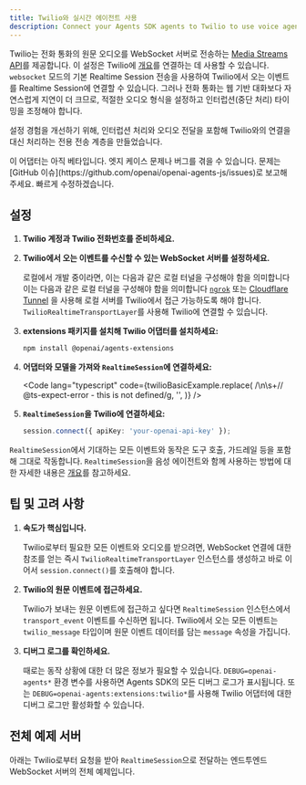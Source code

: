 ```yaml
---
title: Twilio와 실시간 에이전트 사용
description: Connect your Agents SDK agents to Twilio to use voice agents
---
```



Twilio는 전화 통화의 원문 오디오를 WebSocket 서버로 전송하는 [Media Streams API](https://www.twilio.com/docs/voice/media-streams)를 제공합니다. 이 설정은 Twilio에 [개요](/openai-agents-js/ko/guides/voice-agents)를 연결하는 데 사용할 수 있습니다. `websocket` 모드의 기본 Realtime Session 전송을 사용하여 Twilio에서 오는 이벤트를 Realtime Session에 연결할 수 있습니다. 그러나 전화 통화는 웹 기반 대화보다 자연스럽게 지연이 더 크므로, 적절한 오디오 형식을 설정하고 인터럽션(중단 처리) 타이밍을 조정해야 합니다.

설정 경험을 개선하기 위해, 인터럽션 처리와 오디오 전달을 포함해 Twilio와의 연결을 대신 처리하는 전용 전송 계층을 만들었습니다.

<Aside type="caution">
  이 어댑터는 아직 베타입니다. 엣지 케이스 문제나 버그를 겪을 수 있습니다.
  문제는 [GitHub 이슈](https://github.com/openai/openai-agents-js/issues)로
  보고해 주세요. 빠르게 수정하겠습니다.
</Aside>

## 설정

<Steps>

1. **Twilio 계정과 Twilio 전화번호를 준비하세요.**

2. **Twilio에서 오는 이벤트를 수신할 수 있는 WebSocket 서버를 설정하세요.**

   로컬에서 개발 중이라면, 이는 다음과 같은 로컬 터널을 구성해야 함을 의미합니다
   이는 다음과 같은 로컬 터널을 구성해야 함을 의미합니다 [`ngrok`](https://ngrok.io/) 또는
   [Cloudflare Tunnel](https://developers.cloudflare.com/pages/how-to/preview-with-cloudflare-tunnel/)
   을 사용해 로컬 서버를 Twilio에서 접근 가능하도록 해야 합니다. `TwilioRealtimeTransportLayer`를
   사용해 Twilio에 연결할 수 있습니다.

3. **extensions 패키지를 설치해 Twilio 어댑터를 설치하세요:**

   ```bash
   npm install @openai/agents-extensions
   ```

4. **어댑터와 모델을 가져와 `RealtimeSession`에 연결하세요:**

   <Code
     lang="typescript"
     code={twilioBasicExample.replace(
       /\n\s+\/\/ @ts-expect-error - this is not defined/g,
       '',
     )}
   />

5. **`RealtimeSession`을 Twilio에 연결하세요:**

   ```typescript
   session.connect({ apiKey: 'your-openai-api-key' });
   ```

</Steps>

`RealtimeSession`에서 기대하는 모든 이벤트와 동작은 도구 호출, 가드레일 등을 포함해 그대로 작동합니다. `RealtimeSession`을 음성 에이전트와 함께 사용하는 방법에 대한 자세한 내용은 [개요](/openai-agents-js/ko/guides/voice-agents)를 참고하세요.

## 팁 및 고려 사항

1. **속도가 핵심입니다.**

   Twilio로부터 필요한 모든 이벤트와 오디오를 받으려면, WebSocket 연결에 대한 참조를 얻는 즉시
   `TwilioRealtimeTransportLayer` 인스턴스를 생성하고 바로 이어서 `session.connect()`를 호출해야 합니다.

2. **Twilio의 원문 이벤트에 접근하세요.**

   Twilio가 보내는 원문 이벤트에 접근하고 싶다면 `RealtimeSession` 인스턴스에서 `transport_event` 이벤트를
   수신하면 됩니다. Twilio에서 오는 모든 이벤트는 `twilio_message` 타입이며 원문 이벤트 데이터를 담는
   `message` 속성을 가집니다.

3. **디버그 로그를 확인하세요.**

   때로는 동작 상황에 대한 더 많은 정보가 필요할 수 있습니다. `DEBUG=openai-agents*` 환경 변수를 사용하면
   Agents SDK의 모든 디버그 로그가 표시됩니다. 또는 `DEBUG=openai-agents:extensions:twilio*`를 사용해
   Twilio 어댑터에 대한 디버그 로그만 활성화할 수 있습니다.

## 전체 예제 서버

아래는 Twilio로부터 요청을 받아 `RealtimeSession`으로 전달하는 엔드투엔드 WebSocket 서버의 전체 예제입니다.

<Code
  lang="typescript"
  code={twilioServerExample}
  title="Fastify를 사용하는 예제 서버"
/>
